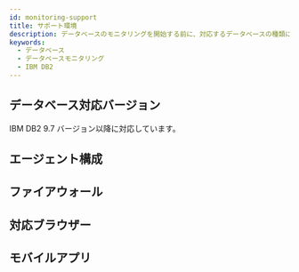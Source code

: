 ```yaml
---
id: monitoring-support
title: サポート環境
description: データベースのモニタリングを開始する前に、対応するデータベースの種類について確認してください。
keywords:
  - データベース
  - データベースモニタリング
  - IBM DB2
---
```



<Desc name='IBM DB2' />

## データベース対応バージョン

IBM DB2 9.7 バージョン以降に対応しています。


<DBsupportNote />


<DBAgentSpec level={2} />

## エージェント構成


<Dbsupportenvagentconstruction />

## ファイアウォール


<Proxy />

## 対応ブラウザー


<Supportedbrowser />

## モバイルアプリ


<Mobileapp />
